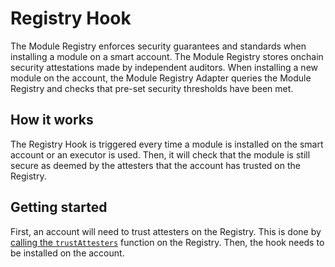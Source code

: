# Registry Hook

The Module Registry enforces security guarantees and standards when installing a module on a smart account. The Module Registry stores onchain security attestations made by independent auditors. When installing a new module on the account, the Module Registry Adapter queries the Module Registry and checks that pre-set security thresholds have been met.

## How it works

The Registry Hook is triggered every time a module is installed on the smart account or an executor is used. Then, it will check that the module is still secure as deemed by the attesters that the account has trusted on the Registry.

## Getting started

First, an account will need to trust attesters on the Registry. This is done by [calling the `trustAttesters`](/module-sdk/registry/getTrustAttestersAction) function on the Registry. Then, the hook needs to be installed on the account.
